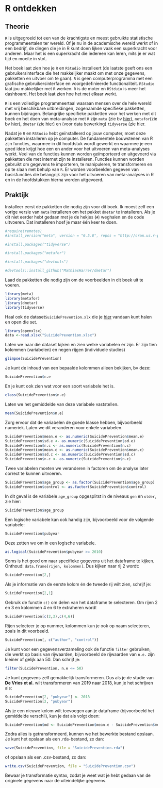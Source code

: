# R ontdekken

## Theorie

`R` is uitgegroeid tot een van de krachtigste en meest gebruikte statistische programmeertalen ter wereld. Of je nu in de academische wereld werkt of in een bedrijf, de dingen die je in R kunt doen lijken vaak een superkracht voor anderen. Maar het is een superkracht die iedereen kan leren, mits je er wat tijd en moeite in stot. 

Het boek laat zien hoe je `R` en `RStudio` installeert (de laatste geeft ons een gebruikersinterface die het makkelijker maakt om met onze gegevens, pakketten en uitvoer om te gaan). `R` is geen computerprogramma met een grafische gebruikersinterface en voorgedefinieerde functionaliteit. `RStudio` laat jou makkelijker met `R` werken. `R` is de moter en `RStduio` is meer het dashboard. Het boek laat zien hoe het met elkaar werkt.

`R` is een volledige programmeertaal waaraan mensen over de hele wereld met vrij beschikbare uitbreidingen, zogenaamde specifieke pakketten, kunnen bijdragen. Belangrijke specifieke pakketten voor het werken met dit boek en het doen van meta-analyse met `R` zijn `meta` (zie bv [hier](https://www.r-bloggers.com/2021/08/meta-analysis-in-r/)), `metafor`(zie bv [hier](https://www.r-bloggers.com/2019/12/meta-analysis-2/)), `dmetar` (zie [hier](https://dmetar.protectlab.org/articles/dmetar)) en (voor data bewerking) `tidyverse` (zie [hier](https://www.tidyverse.org/learn/). 

Nadat je `R` en `RStudio` hebt geïnstalleerd op jouw computer, moet deze pakketten installeren op je computer. De fundamentele bouwstenen van R zijn functies, waarmee in dit hoofdstuk wordt gewerkt en waarmee je een goed idee krijgt hoe een en ander voor het uitvoeren van meta-analyses werkt. Veel van de functies kunnen worden geïmporteerd en uitgevoerd via pakketten die met internet zijn te installeren. Functies kunnen worden gebruikt om gegevens te importeren, te manipuleren, te transformeren en op te slaan met behulp van `R`. Er worden voorbeelden gegeven van basisfuncties die belangrijk zijn voor het uitvoeren van meta-analyses in R en in de hoofdstukken hierna worden uitgevoerd.

## Praktijk

Installeer eerst de pakketten die nodig zijn voor dit boek. Ik moest zelf een vorige versie van `meta` installeren om het pakket `dmetar` te installeren. Als je dit niet eerder hebt gedaan met je de hekjes (`#`) weghalen en de code uitvoeren. Dat installeren hoef je maar één keer te doen.

```r
#require(remotes)
#install_version("meta", version = "6.5.0", repos = "http://cran.us.r-project.org")

#install.packages("tidyverse")

#install.packages("metafor")

#install.packages("devtools")

#devtools::install_github("MathiasHarrer/dmetar")
```

Laad de pakketten die nodig zijn om de voorbeelden in dit boek uit te voeren.

```r
library(meta)
library(metafor)
library(dmetar)
library(tidyverse)
```

Haal ook de dataset`SuicidePrevention.xlx` die je [hier](https://www.protectlab.org/en/datasets/suicide-prevention/) vandaan kunt halen en open die set.

```r
library(openxlsx)
data <-read.xlsx("SuicidePrevention.xlsx")
```

Laten we naar die dataset kijken en zien welke variabelen er zijn. Er zijn tien kolommen (variabelen) en negen rijgen (individuele studies)

```r
glimpse(SuicidePrevention)
```

Je kunt de inhoud van een bepaalde kolommen alleen bekijken, bv deze:

```r
SuicidePrevention$n.e
```

En je kunt ook zien wat voor een soort variabele het is.

```r
class(SuicidePrevention$n.e)
```

Laten we het gemiddelde van deze variabele vaststellen.

```r
mean(SuicidePrevention$n.e)
```

Zorg ervoor dat de variabelen de goede klasse hebben, bijvoorbeeld numeriek. Laten we dit veranderen voor enkele variabelen.

```r
SuicidePrevention$mean.e <- as.numeric(SuicidePrevention$mean.e)
SuicidePrevention$sd.e <- as.numeric(SuicidePrevention$sd.e)
SuicidePrevention$n.c <- as.numeric(SuicidePrevention$n.c)
SuicidePrevention$mean.c <- as.numeric(SuicidePrevention$mean.c)
SuicidePrevention$sd.c <- as.numeric(SuicidePrevention$sd.c)
SuicidePrevention$n.c <- as.numeric(SuicidePrevention$n.c)
```

Twee variabelen moeten we veranderen in factoren om de analyse later correct te kunnen uitvoeren.

```r
SuicidePrevention$age_group <- as.factor(SuicidePrevention$age_group)
SuicidePrevention$control <- as.factor(SuicidePrevention$control)
```

In dit geval is de variabele `age_group` opgesplitst in de niveaus `gen` en `older`, zie hier:

```r
SuicidePrevention$age_group
```

Een logische variabele kan ook handig zijn, bijvoorbeeld voor de volgende variabele:

```r
SuicidePrevention$pubyear
```

Deze zetten we om in een logische variabele.

```r
as.logical(SuicidePrevention$pubyear >= 2010)
```

Soms is het goed om naar specifieke gegevens uit het dataframe te kijken. Onthoud: `data.frame[rijen, kolommen]`. Dus kijken naar rij 2 wordt:


```r
SuicidePrevention[2,]

```

Als je informatie van de eerste kolom én de tweede rij wilt zien, schrijf je:

```r
SuicidePrevention[2,1]

```

Gebruik de functie `c()` om delen van het dataframe te selecteren. Om rijen 2 en 3 en kolommen 4 en 6 te extraheren wordt

```r
SuicidePrevention[c(2,3),c(4,6)]

```

Rijen selecteer je op nummer, kolommen kun je ook op naam selecteren, zoals in dit voorbeeld.

```r
SuicidePrevention[, c("author", "control")]
```

Je kunt voor een gegevensverzameling ook de functie `filter` gebruiken, die werkt op basis van rijwaarden, bijvoorbeeld de rijwaarden van `n.e.` zijn kleiner of gelijk aan 50. Dan schrijf je:

```r
filter(SuicidePrevention, n.e <= 50)
```

Je kunt gegevens zelf gemakkelijk transformeren. Dus als je de studie van **De Vries et al.** wilt transformeren van 2019 naar 2018, kun je het schrijven als:

```r
SuicidePrevention[2, "pubyear"] <- 2018
SuicidePrevention[2, "pubyear"]
```

Als je een nieuwe kolom wilt toevoegen aan je dataframe (bijvoorbeeld het gemiddelde verschil), kun je dat als volgt doen:

```r
SuicidePrevention$md <- SuicidePrevention$mean.e - SuicidePrevention$mean.c
```

Zodra alles is getransformeerd, kunnen we het bewerkte bestand opslaan. Je kunt het opslaan als een .rda-bestand, zo dan:

```r
save(SuicidePrevention, file = "SuicidePrevention.rda")
```

of opslaan als een .csv-bestand, zo dan:

```r
write.csv(SuicidePrevention, file = "SuicidePrevention.csv")
```


::: {.callout-important}
Bewaar je transformatie syntax, zodat je weet wat je hebt gedaan van de originele gegevens naar de uiteindelijke gegevens.
:::
